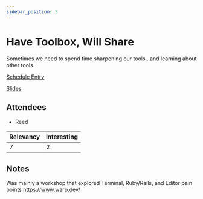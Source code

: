 ```yaml
---
sidebar_position: 5
---
```



# Have Toolbox, Will Share

Sometimes we need to spend time sharpening our tools…and learning about other tools.

<Speaker
  name='Jeremy Friesen'
  position='Senior Lead Developer at Software Services by Scientist.com'
  imageUrl='https://sessionize.com/image/dda2-400o400o2-RaeQ85zXV9yK3W6yjjT4ra.jpg'
/>

[Schedule Entry](https://railsconf2023.sessionize.com/session/453491)

[Slides](https://takeonrules.com/railsconf-2023/)

## Attendees
* Reed

| Relevancy    | Interesting |
| ----------- | ----------- |
| 7           | 2           |

## Notes

Was mainly a workshop that explored Terminal, Ruby/Rails, and Editor pain points
https://www.warp.dev/
